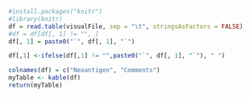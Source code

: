 

```r
#install.packages("knitr")
#library(knitr)
df = read.table(visualFile, sep = "\t", stringsAsFactors = FALSE)
#df = df[df[, 1] != "", ]
df[, 1] = paste0("`", df[, 1], "`")

df[,1] <-ifelse(df[,1] != "",paste0("`", df[, 1], "`"), " ")

colnames(df) = c("Neoantigen", "Comments")
myTable <- kable(df)
return(myTable)
```
